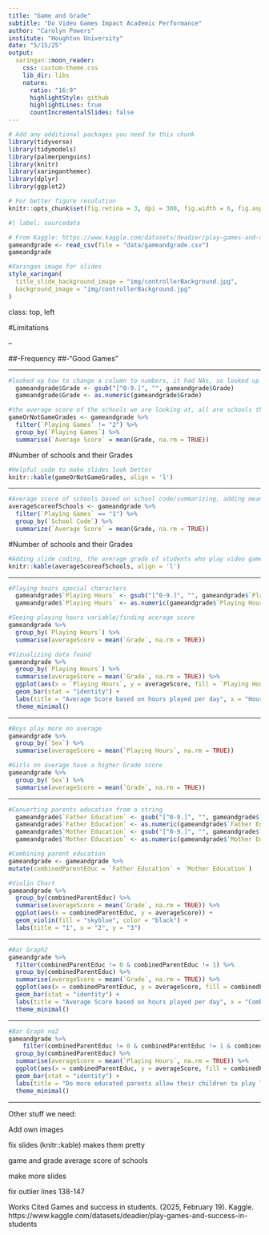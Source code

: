 ```yaml
---
title: "Game and Grade"
subtitle: "Do Video Games Impact Academic Performance"
author: "Carolyn Powers"
institute: "Houghton University"
date: "5/15/25"
output:
  xaringan::moon_reader:
    css: custom-theme.css
    lib_dir: libs
    nature:
      ratio: "16:9"
      highlightStyle: github
      highlightLines: true
      countIncrementalSlides: false
---
```


```r
# Add any additional packages you need to this chunk
library(tidyverse)
library(tidymodels)
library(palmerpenguins)
library(knitr)
library(xaringanthemer)
library(dplyr)
library(ggplot2)
```

```r
# For better figure resolution
knitr::opts_chunk$set(fig.retina = 3, dpi = 300, fig.width = 6, fig.asp = 0.618, out.width = "80%")
```

```r
#| label: sourcedata

# From Kaggle: https://www.kaggle.com/datasets/deadier/play-games-and-success-in-students
gameandgrade <- read_csv(file = "data/gameandgrade.csv")
gameandgrade
```

```r
#Xaringan image for slides 
style_xaringan(
  title_slide_background_image = "img/controllerBackground.jpg",
  background_image = "img/controllerBackground.jpg"
)
```

class: top, left

#Limitations

--

##-Frequency 
##-"Good Games"

---

```r
#looked up how to change a column to numbers, it had NAs, so looked up how to remove them.
  gameandgrade$Grade <- gsub("[^0-9.]", "", gameandgrade$Grade)
  gameandgrade$Grade <- as.numeric(gameandgrade$Grade)
```

```r
#the average score of the schools we are looking at, all are schools that if you round up are 70 or above.
gameOrNotGameGrades <- gameandgrade %>%
  filter(`Playing Games` != "2") %>%
  group_by(`Playing Games`) %>%
  summarise(`Average Score` = mean(Grade, na.rm = TRUE))
```

#Number of schools and their Grades

```r
#Helpful code to make slides look better
knitr::kable(gameOrNotGameGrades, align = 'l')
```

---

```r
#Average score of schools based on school code/summarizing, adding mean
averageScoreofSchools <- gameandgrade %>%
  filter(`Playing Games` == "1") %>%
  group_by(`School Code`) %>%
  summarize(`Average Score` = mean(Grade, na.rm = TRUE))
```

#Number of schools and their Grades

```r
#Adding slide coding, the average grade of students who play video games in their respective schools
knitr::kable(averageScoreofSchools, align = 'l')
```

---

```r
#Playing hours special characters 
  gameandgrade$`Playing Hours` <- gsub("[^0-9.]", "", gameandgrade$`Playing Hours`)
  gameandgrade$`Playing Hours` <- as.numeric(gameandgrade$`Playing Hours`)
```

```r
#Seeing playing hours variable/finding acerage score
gameandgrade %>%
  group_by(`Playing Hours`) %>%
  summarise(averageScore = mean(`Grade`, na.rm = TRUE))
```

```r
#Vizualizing data found
gameandgrade %>%
  group_by(`Playing Hours`) %>%
  summarise(averageScore = mean(`Grade`, na.rm = TRUE)) %>%
  ggplot(aes(x = `Playing Hours`, y = averageScore, fill = `Playing Hours`)) +
  geom_bar(stat = "identity") +
  labs(title = "Average Score based on hours played per day", x = "Hours Played", y = "Average Grades") +
  theme_minimal()
```

---

```r
#Boys play more on average
gameandgrade %>%
  group_by(`Sex`) %>%
  summarise(averageScore = mean(`Playing Hours`, na.rm = TRUE))
```

```r
#Girls on average have a higher Grade score
gameandgrade %>%
  group_by(`Sex`) %>%
  summarise(averageScore = mean(`Grade`, na.rm = TRUE))
```

---

```r
#Converting parents education from a string
  gameandgrade$`Father Education` <- gsub("[^0-9.]", "", gameandgrade$`Father Education`)
  gameandgrade$`Father Education` <- as.numeric(gameandgrade$`Father Education`)
  gameandgrade$`Mother Education` <- gsub("[^0-9.]", "", gameandgrade$`Mother Education`)
  gameandgrade$`Mother Education` <- as.numeric(gameandgrade$`Mother Education`)
```

```r
#Combining parent education 
gameandgrade <- gameandgrade %>%
mutate(combinedParentEduc = `Father Education` + `Mother Education`)
```

```r
#Violin Chart
gameandgrade %>%
  group_by(combinedParentEduc) %>%
  summarise(averageScore = mean(`Grade`, na.rm = TRUE)) %>%
  ggplot(aes(x = combinedParentEduc, y = averageScore)) +
  geom_violin(fill = "skyblue", color = "black") +
  labs(title = "1", x = "2", y = "3")
```

---

```r
#Bar Graph2
gameandgrade %>%
  filter(combinedParentEduc != 0 & combinedParentEduc != 1) %>%
  group_by(combinedParentEduc) %>%
  summarise(averageScore = mean(`Grade`, na.rm = TRUE)) %>%
  ggplot(aes(x = combinedParentEduc, y = averageScore, fill = combinedParentEduc)) +
  geom_bar(stat = "identity") +
  labs(title = "Average Score based on hours played per day", x = "Combined Parent Education Score", y = "Average Grades") +
  theme_minimal()
```
 
---

```r
#Bar Graph no2
gameandgrade %>%
    filter(combinedParentEduc != 0 & combinedParentEduc != 1 & combinedParentEduc != 2) %>%
  group_by(combinedParentEduc) %>%
  summarise(averageScore = mean(`Playing Hours`, na.rm = TRUE)) %>%
  ggplot(aes(x = combinedParentEduc, y = averageScore, fill = combinedParentEduc)) +
  geom_bar(stat = "identity") +
  labs(title = "Do more educated parents allow their children to play less?", x = "Combined Parent Education Score", y = "Average Daily Hours") +
  theme_minimal()
```

---

Other stuff we need:

Add own images 

fix slides (knitr::kable) makes them pretty 

game and grade average score of schools 

make more slides 

fix outlier lines 138-147


Works Cited
Games and success in students. (2025, February 19). Kaggle. https://www.kaggle.com/datasets/deadier/play-games-and-success-in-students